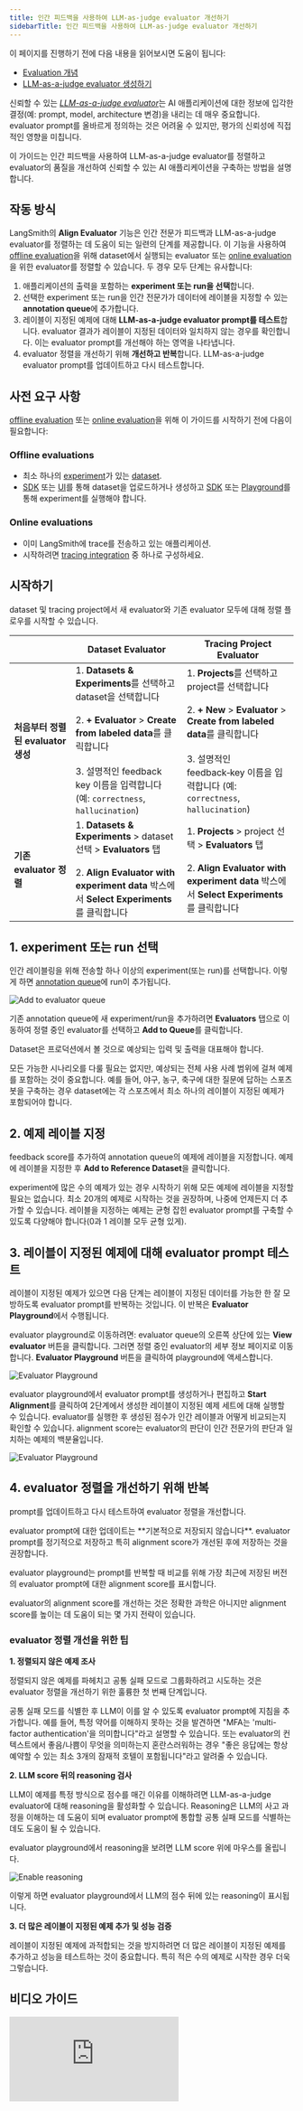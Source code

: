 ```yaml
---
title: 인간 피드백을 사용하여 LLM-as-judge evaluator 개선하기
sidebarTitle: 인간 피드백을 사용하여 LLM-as-judge evaluator 개선하기
---
```


<Check>
이 페이지를 진행하기 전에 다음 내용을 읽어보시면 도움이 됩니다:

* [Evaluation 개념](/langsmith/evaluation-concepts#evaluators)
* [LLM-as-a-judge evaluator 생성하기](/langsmith/llm-as-judge)
</Check>

신뢰할 수 있는 [_LLM-as-a-judge evaluator_](/langsmith/evaluation-concepts#llm-as-judge)는 AI 애플리케이션에 대한 정보에 입각한 결정(예: prompt, model, architecture 변경)을 내리는 데 매우 중요합니다. evaluator prompt를 올바르게 정의하는 것은 어려울 수 있지만, 평가의 신뢰성에 직접적인 영향을 미칩니다.

이 가이드는 인간 피드백을 사용하여 LLM-as-a-judge evaluator를 정렬하고 evaluator의 품질을 개선하여 신뢰할 수 있는 AI 애플리케이션을 구축하는 방법을 설명합니다.

## 작동 방식

LangSmith의 **Align Evaluator** 기능은 인간 전문가 피드백과 LLM-as-a-judge evaluator를 정렬하는 데 도움이 되는 일련의 단계를 제공합니다. 이 기능을 사용하여 [offline evaluation](/langsmith/evaluation-concepts#offline-evaluation)을 위해 dataset에서 실행되는 evaluator 또는 [online evaluation](/langsmith/evaluation-concepts#online-evaluation)을 위한 evaluator를 정렬할 수 있습니다. 두 경우 모두 단계는 유사합니다:

1. 애플리케이션의 출력을 포함하는 **experiment 또는 run을 선택**합니다.
2. 선택한 experiment 또는 run을 인간 전문가가 데이터에 레이블을 지정할 수 있는 **annotation queue**에 추가합니다.
3. 레이블이 지정된 예제에 대해 **LLM-as-a-judge evaluator prompt를 테스트**합니다. evaluator 결과가 레이블이 지정된 데이터와 일치하지 않는 경우를 확인합니다. 이는 evaluator prompt를 개선해야 하는 영역을 나타냅니다.
4. evaluator 정렬을 개선하기 위해 **개선하고 반복**합니다. LLM-as-a-judge evaluator prompt를 업데이트하고 다시 테스트합니다.

## 사전 요구 사항

[offline evaluation](#offline-evaluations) 또는 [online evaluation](#online-evaluations)을 위해 이 가이드를 시작하기 전에 다음이 필요합니다:

### Offline evaluations

- 최소 하나의 [experiment](/langsmith/evaluation-concepts#experiment)가 있는 [dataset](/langsmith/evaluation-concepts#datasets).
- [SDK](/langsmith/manage-datasets-programmatically#create-a-dataset) 또는 [UI](/langsmith/manage-datasets-in-application#set-up-your-dataset)를 통해 dataset을 업로드하거나 생성하고 [SDK](/langsmith/evaluate-llm-application#run-the-evaluation) 또는 [Playground](/langsmith/run-evaluation-from-prompt-playground#5-run-your-evaluation)를 통해 experiment를 실행해야 합니다.

### Online evaluations

- 이미 LangSmith에 trace를 전송하고 있는 애플리케이션.
- 시작하려면 [tracing integration](/langsmith/observability-concepts#integrations) 중 하나로 구성하세요.

## 시작하기

dataset 및 tracing project에서 새 evaluator와 기존 evaluator 모두에 대해 정렬 플로우를 시작할 수 있습니다.

|                                              | Dataset Evaluator                                                                                                                                                                         | Tracing Project Evaluator                                                                                                                                                             |
| -------------------------------------------- | ------------------------------------------------------------------------------------------------------------------------------------------------------------------------------------------ | -------------------------------------------------------------------------------------------------------------------------------------------------------------------------------------- |
| **처음부터 정렬된 evaluator 생성** | 1. **Datasets & Experiments**를 선택하고 dataset을 선택합니다<br></br>2. **+ Evaluator** > **Create from labeled data**를 클릭합니다<br></br>3. 설명적인 feedback key 이름을 입력합니다 (예: `correctness`, `hallucination`) | 1. **Projects**를 선택하고 project를 선택합니다<br></br>2. **+ New** > **Evaluator** > **Create from labeled data**를 클릭합니다<br></br>3. 설명적인 feedback‑key 이름을 입력합니다 (예: `correctness`, `hallucination`) |
| **기존 evaluator 정렬**              | 1. **Datasets & Experiments** > dataset 선택 > **Evaluators** 탭<br></br>2. **Align Evaluator with experiment data** 박스에서 **Select Experiments**를 클릭합니다                              | 1. **Projects** > project 선택 > **Evaluators** 탭<br></br>2. **Align Evaluator with experiment data** 박스에서 **Select Experiments**를 클릭합니다                                         |

## 1. experiment 또는 run 선택

인간 레이블링을 위해 전송할 하나 이상의 experiment(또는 run)를 선택합니다. 이렇게 하면 [annotation queue](/langsmith/evaluation-concepts#annotation-queues)에 run이 추가됩니다.

![Add to evaluator queue](/langsmith/images/add-to-evaluator-queue.gif)

기존 annotation queue에 새 experiment/run을 추가하려면 **Evaluators** 탭으로 이동하여 정렬 중인 evaluator를 선택하고 **Add to Queue**를 클릭합니다.

<Check>
Dataset은 프로덕션에서 볼 것으로 예상되는 입력 및 출력을 대표해야 합니다.

모든 가능한 시나리오를 다룰 필요는 없지만, 예상되는 전체 사용 사례 범위에 걸쳐 예제를 포함하는 것이 중요합니다. 예를 들어, 야구, 농구, 축구에 대한 질문에 답하는 스포츠 봇을 구축하는 경우 dataset에는 각 스포츠에서 최소 하나의 레이블이 지정된 예제가 포함되어야 합니다.
</Check>

## 2. 예제 레이블 지정

feedback score를 추가하여 annotation queue의 예제에 레이블을 지정합니다. 예제에 레이블을 지정한 후 **Add to Reference Dataset**을 클릭합니다.

<Check>
experiment에 많은 수의 예제가 있는 경우 시작하기 위해 모든 예제에 레이블을 지정할 필요는 없습니다. 최소 20개의 예제로 시작하는 것을 권장하며, 나중에 언제든지 더 추가할 수 있습니다. 레이블을 지정하는 예제는 균형 잡힌 evaluator prompt를 구축할 수 있도록 다양해야 합니다(0과 1 레이블 모두 균형 있게).
</Check>

## 3. 레이블이 지정된 예제에 대해 evaluator prompt 테스트

레이블이 지정된 예제가 있으면 다음 단계는 레이블이 지정된 데이터를 가능한 한 잘 모방하도록 evaluator prompt를 반복하는 것입니다. 이 반복은 **Evaluator Playground**에서 수행됩니다.

evaluator playground로 이동하려면: evaluator queue의 오른쪽 상단에 있는 **View evaluator** 버튼을 클릭합니다. 그러면 정렬 중인 evaluator의 세부 정보 페이지로 이동합니다. **Evaluator Playground** 버튼을 클릭하여 playground에 액세스합니다.

![Evaluator Playground](/langsmith/images/evaluator-pg.gif)

evaluator playground에서 evaluator prompt를 생성하거나 편집하고 **Start Alignment**를 클릭하여 2단계에서 생성한 레이블이 지정된 예제 세트에 대해 실행할 수 있습니다. evaluator를 실행한 후 생성된 점수가 인간 레이블과 어떻게 비교되는지 확인할 수 있습니다. alignment score는 evaluator의 판단이 인간 전문가의 판단과 일치하는 예제의 백분율입니다.

![Evaluator Playground](/langsmith/images/alignment-evaluator-pg.gif)

## 4. evaluator 정렬을 개선하기 위해 반복

prompt를 업데이트하고 다시 테스트하여 evaluator 정렬을 개선합니다.

<Check>
evaluator prompt에 대한 업데이트는 **기본적으로 저장되지 않습니다**. evaluator prompt를 정기적으로 저장하고 특히 alignment score가 개선된 후에 저장하는 것을 권장합니다.

evaluator playground는 prompt를 반복할 때 비교를 위해 가장 최근에 저장된 버전의 evaluator prompt에 대한 alignment score를 표시합니다.
</Check>

evaluator의 alignment score를 개선하는 것은 정확한 과학은 아니지만 alignment score를 높이는 데 도움이 되는 몇 가지 전략이 있습니다.

### evaluator 정렬 개선을 위한 팁

**1. 정렬되지 않은 예제 조사**

정렬되지 않은 예제를 파헤치고 공통 실패 모드로 그룹화하려고 시도하는 것은 evaluator 정렬을 개선하기 위한 훌륭한 첫 번째 단계입니다.

공통 실패 모드를 식별한 후 LLM이 이를 알 수 있도록 evaluator prompt에 지침을 추가합니다. 예를 들어, 특정 약어를 이해하지 못하는 것을 발견하면 "MFA는 'multi-factor authentication'을 의미합니다"라고 설명할 수 있습니다. 또는 evaluator의 컨텍스트에서 좋음/나쁨이 무엇을 의미하는지 혼란스러워하는 경우 "좋은 응답에는 항상 예약할 수 있는 최소 3개의 잠재적 호텔이 포함됩니다"라고 알려줄 수 있습니다.

**2. LLM score 뒤의 reasoning 검사**

LLM이 예제를 특정 방식으로 점수를 매긴 이유를 이해하려면 LLM-as-a-judge evaluator에 대해 reasoning을 활성화할 수 있습니다. Reasoning은 LLM의 사고 과정을 이해하는 데 도움이 되며 evaluator prompt에 통합할 공통 실패 모드를 식별하는 데도 도움이 될 수 있습니다.

evaluator playground에서 reasoning을 보려면 LLM score 위에 마우스를 올립니다.

![Enable reasoning](/langsmith/images/enable-reasoning.gif)

이렇게 하면 evaluator playground에서 LLM의 점수 뒤에 있는 reasoning이 표시됩니다.

**3. 더 많은 레이블이 지정된 예제 추가 및 성능 검증**

레이블이 지정된 예제에 과적합되는 것을 방지하려면 더 많은 레이블이 지정된 예제를 추가하고 성능을 테스트하는 것이 중요합니다. 특히 적은 수의 예제로 시작한 경우 더욱 그렇습니다.

## 비디오 가이드
<iframe
  className="w-full aspect-video rounded-xl"
  src="https://www.youtube.com/embed/-9o94oj4x0A?si=wfv9cN3L4DalMD2e"
  title="YouTube video player"
  frameBorder="0"
  allow="accelerometer; autoplay; clipboard-write; encrypted-media; gyroscope; picture-in-picture"
  allowFullScreen
></iframe>